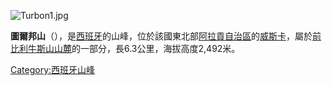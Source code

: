 [[Image:Turbon1.jpg|right]]
{{Coord|42|25|N|0|30|E|display=title}}

'''圖爾邦山'''（{{lang-es|Turbón}}），是[[西班牙|西班牙]]的山峰，位於該國東北部[[阿拉貢自治區|阿拉貢自治區]]的[[威斯卡|威斯卡]]，屬於[[前比利牛斯山山麓|前比利牛斯山山麓]]的一部分，長6.3公里，海拔高度2,492米。

{{Spain-geo-stub}}
[[Category:西班牙山峰|Category:西班牙山峰]]